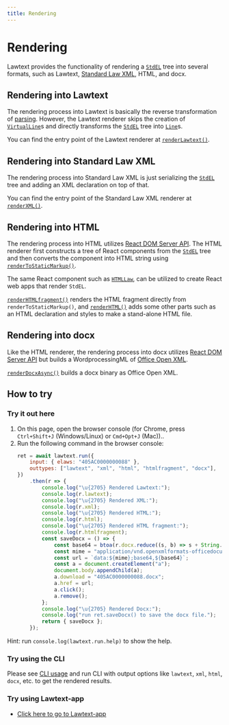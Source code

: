 ```yaml
---
title: Rendering
---
```


# Rendering

Lawtext provides the functionality of rendering a [`StdEL`](/technical/intermediate-data#stdel) tree into several formats, such as Lawtext, [Standard Law XML](https://elaws.e-gov.go.jp/file/XMLSchemaForJapaneseLaw_v3.xsd), HTML, and docx.

## Rendering into Lawtext

The rendering process into Lawtext is basically the reverse transformation of [parsing](/technical/parsing). However, the Lawtext renderer skips the creation of [`VirtualLine`](/technical/parsing#virtualline)s and directly transforms the [`StdEL`](/technical/intermediate-data#stdel) tree into [`Line`](/technical/parsing#line)s.

You can find the entry point of the Lawtext renderer at [`renderLawtext()`](/lib/core/modules/core_src_renderer_lawtext/#renderlawtext).

## Rendering into Standard Law XML

The rendering process into Standard Law XML is just serializing the [`StdEL`](/technical/intermediate-data#stdel) tree and adding an XML declaration on top of that.

You can find the entry point of the Standard Law XML renderer at [`renderXML()`](/lib/core/modules/core_src_renderer_xml/#renderxml).

## Rendering into HTML

The rendering process into HTML utilizes [React DOM Server API](https://react.dev/reference/react-dom/server). The HTML renderer first constructs a tree of React components from the [`StdEL`](/technical/intermediate-data#stdel) tree and then converts the component into HTML string using [`renderToStaticMarkup()`](https://react.dev/reference/react-dom/server/renderToStaticMarkup#rendertostaticmarkup).

The same React component such as [`HTMLLaw`](/lib/core/modules/core_src_renderer_rules_law/#htmllaw), can be utilized to create React web apps that render `StdEL`.

[`renderHTMLfragment()`](/lib/core/modules/core_src_renderer_html/#renderhtmlfragment) renders the HTML fragment directly from `renderToStaticMarkup()`, and [`renderHTML()`](/lib/core/modules/core_src_renderer_html/#renderhtml) adds some other parts such as an HTML declaration and styles to make a stand-alone HTML file.

## Rendering into docx

Like the HTML renderer, the rendering process into docx utilizes [React DOM Server API](https://react.dev/reference/react-dom/server) but builds a WordprocessingML of [Office Open XML](https://www.ecma-international.org/publications-and-standards/standards/ecma-376/).

[`renderDocxAsync()`](/lib/core/modules/core_src_renderer_docx/#renderdocxasync) builds a docx binary as Office Open XML.

## How to try

### Try it out here

1. On this page, open the browser console (for Chrome, press `Ctrl+Shift+J` (Windows/Linux) or `Cmd+Opt+J` (Mac))..
1. Run the following command in the browser console:
    ```js
    ret = await lawtext.run({
        input: { elaws: "405AC0000000088" },
        outtypes: ["lawtext", "xml", "html", "htmlfragment", "docx"],
    })
        .then(r => {
            console.log("\u{2705} Rendered Lawtext:");
            console.log(r.lawtext);
            console.log("\u{2705} Rendered XML:");
            console.log(r.xml);
            console.log("\u{2705} Rendered HTML:");
            console.log(r.html);
            console.log("\u{2705} Rendered HTML fragment:");
            console.log(r.htmlfragment);
            const saveDocx = () => {
                const base64 = btoa(r.docx.reduce((s, b) => s + String.fromCharCode(b), ""));
                const mime = "application/vnd.openxmlformats-officedocument.wordprocessingml.document";
                const url = `data:${mime};base64,${base64}`;
                const a = document.createElement("a");
                document.body.appendChild(a);
                a.download = "405AC0000000088.docx";
                a.href = url;
                a.click();
                a.remove();
            };
            console.log("\u{2705} Rendered Docx:");
            console.log("run ret.saveDocx() to save the docx file.");
            return { saveDocx };
        });
    ```

Hint: run `console.log(lawtext.run.help)` to show the help.

### Try using the CLI

Please see [CLI usage](/cli) and run CLI with output options like `lawtext`, `xml`, `html`, `docx`, etc. to get the rendered results.

### Try using Lawtext-app

- [Click here to go to Lawtext-app](https://yamachig.github.io/lawtext-app/#/v1:405AC0000000088)
